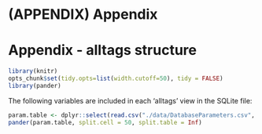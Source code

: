 # (APPENDIX) Appendix {-} 

# Appendix - alltags structure {#appendixA}

```r

library(knitr)
opts_chunk$set(tidy.opts=list(width.cutoff=50), tidy = FALSE)
library(pander)
```

The following variables are included in each 'alltags' view in the SQLite file:

```r
param.table <- dplyr::select(read.csv("./data/DatabaseParameters.csv", stringsAsFactors=FALSE), 1:2)
pander(param.table, split.cell = 50, split.table = Inf) 
```